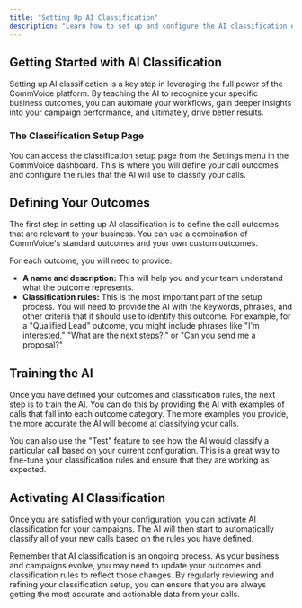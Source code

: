 ```yaml
---
title: "Setting Up AI Classification"
description: "Learn how to set up and configure the AI classification engine to automatically categorize your calls."
---
```


## Getting Started with AI Classification

Setting up AI classification is a key step in leveraging the full power of the CommVoice platform. By teaching the AI to recognize your specific business outcomes, you can automate your workflows, gain deeper insights into your campaign performance, and ultimately, drive better results.

### The Classification Setup Page

You can access the classification setup page from the Settings menu in the CommVoice dashboard. This is where you will define your call outcomes and configure the rules that the AI will use to classify your calls.

## Defining Your Outcomes

The first step in setting up AI classification is to define the call outcomes that are relevant to your business. You can use a combination of CommVoice's standard outcomes and your own custom outcomes.

For each outcome, you will need to provide:

*   **A name and description:**  This will help you and your team understand what the outcome represents.
*   **Classification rules:** This is the most important part of the setup process. You will need to provide the AI with the keywords, phrases, and other criteria that it should use to identify this outcome. For example, for a "Qualified Lead" outcome, you might include phrases like "I'm interested," "What are the next steps?," or "Can you send me a proposal?"

## Training the AI

Once you have defined your outcomes and classification rules, the next step is to train the AI. You can do this by providing the AI with examples of calls that fall into each outcome category. The more examples you provide, the more accurate the AI will become at classifying your calls.

You can also use the "Test" feature to see how the AI would classify a particular call based on your current configuration. This is a great way to fine-tune your classification rules and ensure that they are working as expected.

## Activating AI Classification

Once you are satisfied with your configuration, you can activate AI classification for your campaigns. The AI will then start to automatically classify all of your new calls based on the rules you have defined.

Remember that AI classification is an ongoing process. As your business and campaigns evolve, you may need to update your outcomes and classification rules to reflect those changes. By regularly reviewing and refining your classification setup, you can ensure that you are always getting the most accurate and actionable data from your calls. 
